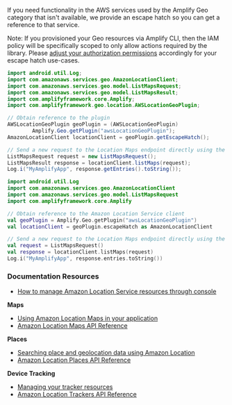If you need functionality in the AWS services used by the Amplify Geo category that isn't available, we provide an escape hatch so you can get a reference to that service.

Note: If you provisioned your Geo resources via Amplify CLI, then the IAM policy will be specifically scoped to only allow actions required by the library.
Please [adjust your authorization permissions](/[platform]/prev/build-a-backend/more-features/geo/existing-resources/) accordingly for your escape hatch use-cases.

<BlockSwitcher>
<Block name="Java">

```java
import android.util.Log;
import com.amazonaws.services.geo.AmazonLocationClient;
import com.amazonaws.services.geo.model.ListMapsRequest;
import com.amazonaws.services.geo.model.ListMapsResult;
import com.amplifyframework.core.Amplify;
import com.amplifyframework.geo.location.AWSLocationGeoPlugin;
```

```java
// Obtain reference to the plugin
AWSLocationGeoPlugin geoPlugin = (AWSLocationGeoPlugin)
        Amplify.Geo.getPlugin("awsLocationGeoPlugin");
AmazonLocationClient locationClient = geoPlugin.getEscapeHatch();

// Send a new request to the Location Maps endpoint directly using the client
ListMapsRequest request = new ListMapsRequest();
ListMapsResult response = locationClient.listMaps(request);
Log.i("MyAmplifyApp", response.getEntries().toString());
```

</Block>
<Block name="Kotlin">

```kotlin
import android.util.Log
import com.amazonaws.services.geo.AmazonLocationClient
import com.amazonaws.services.geo.model.ListMapsRequest
import com.amplifyframework.core.Amplify
```

```kotlin
// Obtain reference to the Amazon Location Service client
val geoPlugin = Amplify.Geo.getPlugin("awsLocationGeoPlugin")
val locationClient = geoPlugin.escapeHatch as AmazonLocationClient

// Send a new request to the Location Maps endpoint directly using the client
val request = ListMapsRequest()
val response = locationClient.listMaps(request)
Log.i("MyAmplifyApp", response.entries.toString())
```

</Block>
</BlockSwitcher>

### Documentation Resources

* [How to manage Amazon Location Service resources through console](https://docs.aws.amazon.com/location/latest/developerguide/welcome.html)

**Maps**
* [Using Amazon Location Maps in your application](https://docs.aws.amazon.com/location/latest/developerguide/using-maps.html)
* [Amazon Location Maps API Reference](https://docs.aws.amazon.com/location-maps/latest/APIReference/API_Operations.html)

**Places**
* [Searching place and geolocation data using Amazon Location](https://docs.aws.amazon.com/location/latest/developerguide/searching-for-places.html)
* [Amazon Location Places API Reference](https://docs.aws.amazon.com/location-places/latest/APIReference/API_Operations.html)

**Device Tracking**
* [Managing your tracker resources](https://docs.aws.amazon.com/location/latest/developerguide/managing-trackers.html)
* [Amazon Location Trackers API Reference](https://docs.aws.amazon.com/location-trackers/latest/APIReference/API_Operations.html)
